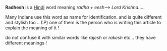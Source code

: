 {{cleanup|August 2007}}

'''Radhesh''' is a [[Hindi]] word meaning ''radha + eesh''--> ''Lord Krishna''.....

Many Indians use this word as name for identification. 
and is quite different and stylish too ..  (:P)
one of them is the person who is writing this article to explain the meaning of it ! 

do not confuse it with similar words like ''rajesh'' or ''rakesh'' etc... 
they have different meanings !

{{Uncategorized|August 2007}}
{{unreferenced|date=August 2007}} 

{{word-stub}}